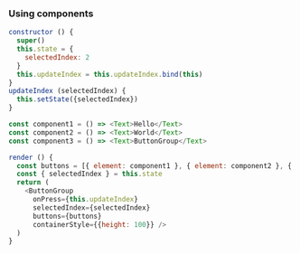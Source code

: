 
<Snack />

<!-- Example of ButtonGroup with React Component as prop input which is not into snack yet -->

### Using components

```js
constructor () {
  super()
  this.state = {
    selectedIndex: 2
  }
  this.updateIndex = this.updateIndex.bind(this)
}
updateIndex (selectedIndex) {
  this.setState({selectedIndex})
}

const component1 = () => <Text>Hello</Text>
const component2 = () => <Text>World</Text>
const component3 = () => <Text>ButtonGroup</Text>

render () {
  const buttons = [{ element: component1 }, { element: component2 }, { element: component3 }]
  const { selectedIndex } = this.state
  return (
    <ButtonGroup
      onPress={this.updateIndex}
      selectedIndex={selectedIndex}
      buttons={buttons}
      containerStyle={{height: 100}} />
  )
}
```
